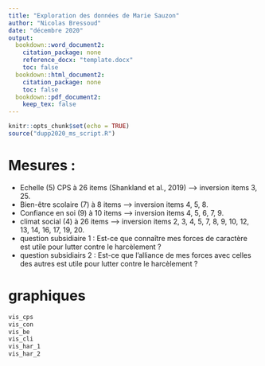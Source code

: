 ```yaml
---
title: "Exploration des données de Marie Sauzon"
author: "Nicolas Bressoud"
date: "décembre 2020"
output: 
  bookdown::word_document2:
    citation_package: none
    reference_docx: "template.docx"
    toc: false
  bookdown::html_document2:
    citation_package: none
    toc: false
  bookdown::pdf_document2:
    keep_tex: false
---
```


```r
knitr::opts_chunk$set(echo = TRUE)
source("dupp2020_ms_script.R")
```

# Mesures :

- Echelle (5) CPS à 26 items (Shankland et al., 2019) --> inversion items 3, 25.
- Bien-être scolaire (7) à 8 items --> inversion items 4, 5, 8.
- Confiance en soi (9) à 10 items --> inversion items 4, 5, 6, 7, 9.
- climat social (4) à 26 items --> inversion items 2, 3, 4, 5, 7, 8, 9, 10, 12, 13, 14, 16, 17, 19, 20.
- question subsidiaire 1 : Est-ce que connaître mes forces de caractère est utile pour lutter contre le harcèlement ?
- question subsidiairs 2 : Est-ce que l'alliance de mes forces avec celles des autres est utile pour lutter contre le harcèlement ?

# graphiques


```r
vis_cps
vis_con
vis_be
vis_cli
vis_har_1
vis_har_2
```